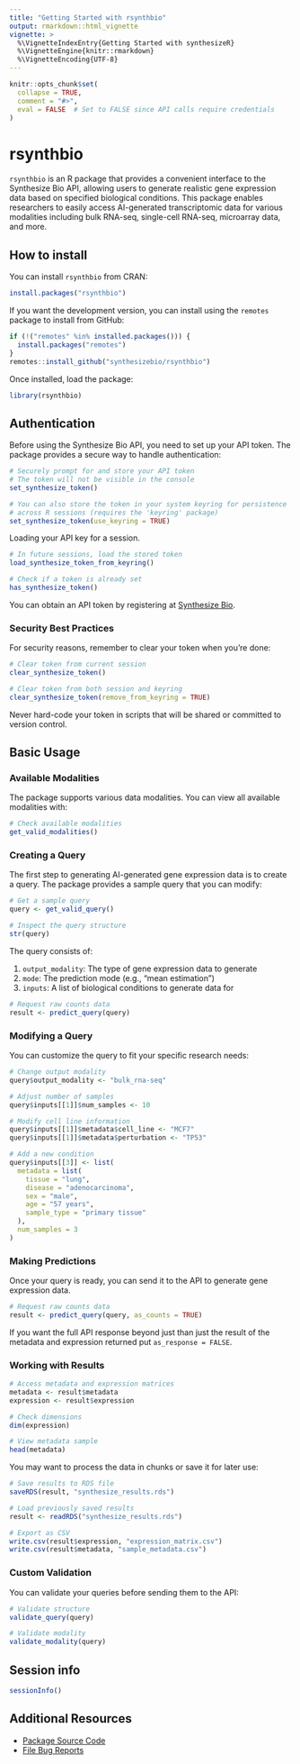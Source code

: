 ```yaml
---
title: "Getting Started with rsynthbio"
output: rmarkdown::html_vignette
vignette: >
  %\VignetteIndexEntry{Getting Started with synthesizeR}
  %\VignetteEngine{knitr::rmarkdown}
  %\VignetteEncoding{UTF-8}
---
```


```r
knitr::opts_chunk$set(
  collapse = TRUE,
  comment = "#>",
  eval = FALSE  # Set to FALSE since API calls require credentials
)
```

# rsynthbio

`rsynthbio` is an R package that provides a convenient interface to the Synthesize Bio API, allowing users to generate realistic gene expression data based on specified biological conditions. This package enables researchers to easily access AI-generated transcriptomic data for various modalities including bulk RNA-seq, single-cell RNA-seq, microarray data, and more.

## How to install

You can install `rsynthbio` from CRAN:

```r
install.packages("rsynthbio")
```

If you want the development version, you can install using the `remotes` package to install from GitHub:

```r
if (!("remotes" %in% installed.packages())) {
  install.packages("remotes")
}
remotes::install_github("synthesizebio/rsynthbio")
```

Once installed, load the package:

```r
library(rsynthbio)
```

## Authentication

Before using the Synthesize Bio API, you need to set up your API token. The package provides a secure way to handle authentication:

```r
# Securely prompt for and store your API token
# The token will not be visible in the console
set_synthesize_token()

# You can also store the token in your system keyring for persistence
# across R sessions (requires the 'keyring' package)
set_synthesize_token(use_keyring = TRUE)
```

Loading your API key for a session. 

```r
# In future sessions, load the stored token
load_synthesize_token_from_keyring()

# Check if a token is already set
has_synthesize_token()
```

You can obtain an API token by registering at [Synthesize Bio](https://app.synthesize.bio).

### Security Best Practices

For security reasons, remember to clear your token when you're done:

```r
# Clear token from current session
clear_synthesize_token()

# Clear token from both session and keyring
clear_synthesize_token(remove_from_keyring = TRUE)
```

Never hard-code your token in scripts that will be shared or committed to version control.

## Basic Usage

### Available Modalities

The package supports various data modalities. You can view all available modalities with:

```r
# Check available modalities
get_valid_modalities()
```

### Creating a Query

The first step to generating AI-generated gene expression data is to create a query. The package provides a sample query that you can modify:

```r
# Get a sample query
query <- get_valid_query()

# Inspect the query structure
str(query)
```

The query consists of:

1. `output_modality`: The type of gene expression data to generate
2. `mode`: The prediction mode (e.g., "mean estimation")
3. `inputs`: A list of biological conditions to generate data for


```r
# Request raw counts data
result <- predict_query(query)
```

### Modifying a Query

You can customize the query to fit your specific research needs:

```r
# Change output modality
query$output_modality <- "bulk_rna-seq"

# Adjust number of samples
query$inputs[[1]]$num_samples <- 10

# Modify cell line information
query$inputs[[1]]$metadata$cell_line <- "MCF7"
query$inputs[[1]]$metadata$perturbation <- "TP53"

# Add a new condition
query$inputs[[3]] <- list(
  metadata = list(
    tissue = "lung",
    disease = "adenocarcinoma",
    sex = "male",
    age = "57 years",
    sample_type = "primary tissue"
  ),
  num_samples = 3
)
```

### Making Predictions

Once your query is ready, you can send it to the API to generate gene expression data.

```r
# Request raw counts data
result <- predict_query(query, as_counts = TRUE)
```

If you want the full API response beyond just than just the result of the metadata and expression returned put `as_response = FALSE`.


### Working with Results

```r
# Access metadata and expression matrices
metadata <- result$metadata
expression <- result$expression

# Check dimensions
dim(expression)

# View metadata sample
head(metadata)
```

You may want to process the data in chunks or save it for later use:

```r
# Save results to RDS file
saveRDS(result, "synthesize_results.rds")

# Load previously saved results
result <- readRDS("synthesize_results.rds")

# Export as CSV
write.csv(result$expression, "expression_matrix.csv")
write.csv(result$metadata, "sample_metadata.csv")
```


### Custom Validation

You can validate your queries before sending them to the API:

```r
# Validate structure
validate_query(query)

# Validate modality
validate_modality(query)
```

## Session info

```r
sessionInfo()
```

## Additional Resources

- [Package Source Code](https://github.com/synthesizebio/rsynthbio)
- [File Bug Reports](https://github.com/synthesizebio/rsynthbio/issues)
